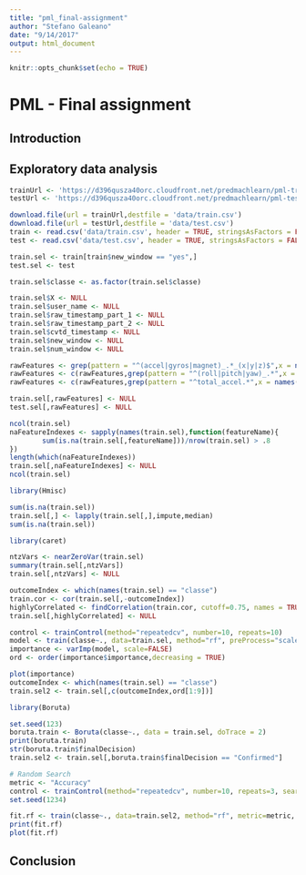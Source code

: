 ```yaml
---
title: "pml_final-assignment"
author: "Stefano Galeano"
date: "9/14/2017"
output: html_document
---
```



```r
knitr::opts_chunk$set(echo = TRUE)
```

# PML - Final assignment

## Introduction

## Exploratory data analysis

```r
trainUrl <- 'https://d396qusza40orc.cloudfront.net/predmachlearn/pml-training.csv'
testUrl <- 'https://d396qusza40orc.cloudfront.net/predmachlearn/pml-testing.csv'

download.file(url = trainUrl,destfile = 'data/train.csv')
download.file(url = testUrl,destfile = 'data/test.csv')
train <- read.csv('data/train.csv', header = TRUE, stringsAsFactors = FALSE, na.strings = c("NA","#DIV/0!",""))
test <- read.csv('data/test.csv', header = TRUE, stringsAsFactors = FALSE, na.strings = c("NA","#DIV/0!",""))
```

```r
train.sel <- train[train$new_window == "yes",]
test.sel <- test

train.sel$classe <- as.factor(train.sel$classe)

train.sel$X <- NULL
train.sel$user_name <- NULL
train.sel$raw_timestamp_part_1 <- NULL
train.sel$raw_timestamp_part_2 <- NULL
train.sel$cvtd_timestamp <- NULL
train.sel$new_window <- NULL
train.sel$num_window <- NULL
```


```r
rawFeatures <- grep(pattern = "^(accel|gyros|magnet)_.*_(x|y|z)$",x = names(train.sel))
rawFeatures <- c(rawFeatures,grep(pattern = "^(roll|pitch|yaw)_.*",x = names(train.sel)))
rawFeatures <- c(rawFeatures,grep(pattern = "^total_accel.*",x = names(train.sel)))

train.sel[,rawFeatures] <- NULL
test.sel[,rawFeatures] <- NULL
```

```r
ncol(train.sel)
naFeatureIndexes <- sapply(names(train.sel),function(featureName){
        sum(is.na(train.sel[,featureName]))/nrow(train.sel) > .8
})
length(which(naFeatureIndexes))
train.sel[,naFeatureIndexes] <- NULL
ncol(train.sel)
```
```r
library(Hmisc)

sum(is.na(train.sel))
train.sel[,] <- lapply(train.sel[,],impute,median)
sum(is.na(train.sel))
```

```r
library(caret)

ntzVars <- nearZeroVar(train.sel)
summary(train.sel[,ntzVars])
train.sel[,ntzVars] <- NULL
```

```r
outcomeIndex <- which(names(train.sel) == "classe")
train.cor <- cor(train.sel[,-outcomeIndex])
highlyCorrelated <- findCorrelation(train.cor, cutoff=0.75, names = TRUE)
train.sel[,highlyCorrelated] <- NULL
```

```r
control <- trainControl(method="repeatedcv", number=10, repeats=10)
model <- train(classe~., data=train.sel, method="rf", preProcess="scale", trControl=control)
importance <- varImp(model, scale=FALSE)
ord <- order(importance$importance,decreasing = TRUE)

plot(importance)
outcomeIndex <- which(names(train.sel) == "classe")
train.sel2 <- train.sel[,c(outcomeIndex,ord[1:9])]
```

```r
library(Boruta)

set.seed(123)
boruta.train <- Boruta(classe~., data = train.sel, doTrace = 2)
print(boruta.train)
str(boruta.train$finalDecision)
train.sel2 <- train.sel[,boruta.train$finalDecision == "Confirmed"]
```

```r
# Random Search
metric <- "Accuracy"
control <- trainControl(method="repeatedcv", number=10, repeats=3, search="random")
set.seed(1234)

fit.rf <- train(classe~., data=train.sel2, method="rf", metric=metric, tuneLength=15, trControl=control)
print(fit.rf)
plot(fit.rf)
```
## Conclusion
